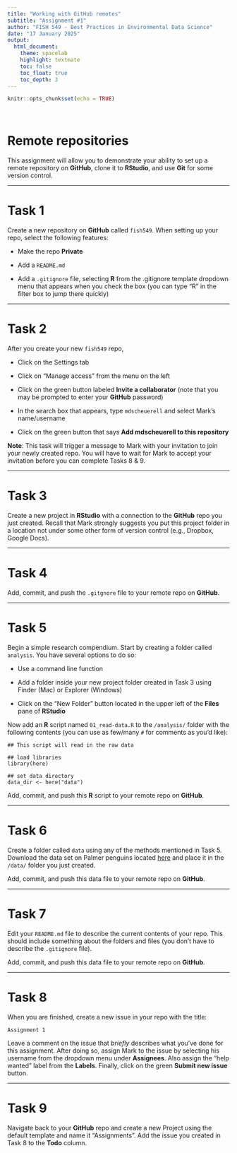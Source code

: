 ```yaml
---
title: "Working with GitHub remotes"
subtitle: "Assignment #1"
author: "FISH 549 - Best Practices in Environmental Data Science"
date: "17 January 2025"
output:
  html_document:
    theme: spacelab
    highlight: textmate
    toc: false
    toc_float: true
    toc_depth: 3
---
```


```r
knitr::opts_chunk$set(echo = TRUE)
```

<br>

# Remote repositories

This assignment will allow you to demonstrate your ability to set up a remote repository on **GitHub**, clone it to **RStudio**, and use **Git** for some version control.

***

# Task 1

Create a new repository on **GitHub** called `fish549`. When setting up your repo, select the following features:

* Make the repo **Private**

* Add a `README.md`
    
* Add a `.gitignore` file, selecting **R** from the .gitignore template dropdown menu that appears when you check the box (you can type "R" in the filter box to jump there quickly)

***

# Task 2

After you create your new `fish549` repo,

* Click on the Settings tab

* Click on "Manage access" from the menu on the left

* Click on the green button labeled **Invite a collaborator** (note that you may be prompted to enter your **GitHub** password)

* In the search box that appears, type `mdscheuerell` and select Mark's name/username

* Click on the green button that says **Add mdscheuerell to this repository**

**Note**: This task will trigger a message to Mark with your invitation to join your newly created repo. You will have to wait for Mark to accept your invitation before you can complete Tasks 8 & 9.

***

# Task 3

Create a new project in **RStudio** with a connection to the **GitHub** repo you just created. Recall that Mark strongly suggests you put this project folder in a location not under some other form of version control (e.g., Dropbox, Google Docs).

***

# Task 4

Add, commit, and push the `.gitgnore` file to your remote repo on **GitHub**.

***

# Task 5

Begin a simple research compendium. Start by creating a folder called `analysis`. You have several options to do so:

* Use a command line function

* Add a folder inside your new project folder created in Task 3 using Finder (Mac) or Explorer (Windows)

* Click on the "New Folder" button located in the upper left of the **Files** pane of **RStudio**

Now add an **R** script named `01_read-data.R` to the `/analysis/` folder with the following contents (you can use as few/many `#` for comments as you'd like):

```
## This script will read in the raw data

## load libraries
library(here)

## set data directory
data_dir <- here("data")
```

Add, commit, and push this **R** script to your remote repo on **GitHub**.

***

# Task 6

Create a folder called `data` using any of the methods mentioned in Task 5. Download the data set on Palmer penguins located [here](palmer_penguins.csv) and place it in the `/data/` folder you just created.

Add, commit, and push this data file to your remote repo on **GitHub**.

***

# Task 7

Edit your `README.md` file to describe the current contents of your repo. This should include something about the folders and files (you don't have to describe the `.gitignore` file).

Add, commit, and push this data file to your remote repo on **GitHub**.

***

# Task 8

When you are finished, create a new issue in your repo with the title:

`Assignment 1`

Leave a comment on the issue that *briefly* describes what you've done for this assignment. After doing so, assign Mark to the issue by selecting his username from the dropdown menu under **Assignees**. Also assign the "help wanted" label from the **Labels**. Finally, click on the green **Submit new issue** button.

***

# Task 9

Navigate back to your **GitHub** repo and create a new Project using the default template and name it "Assignments". Add the issue you created in Task 8 to the **Todo** column.


